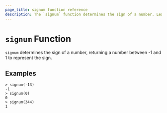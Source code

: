 ```yaml
---
page_title: signum function reference
description: The `signum` function determines the sign of a number. Learn how to use the `signum` function in Packer templates.
---
```


# `signum` Function

`signum` determines the sign of a number, returning a number between -1 and
1 to represent the sign.

## Examples

```shell-session
> signum(-13)
-1
> signum(0)
0
> signum(344)
1
```
